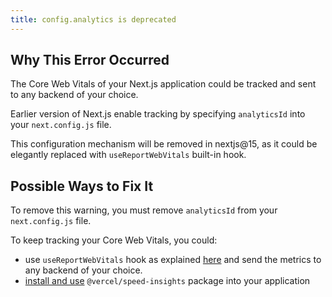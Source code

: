 ```yaml
---
title: config.analytics is deprecated
---
```


## Why This Error Occurred

The Core Web Vitals of your Next.js application could be tracked and sent to any backend of your choice.

Earlier version of Next.js enable tracking by specifying `analyticsId` into your `next.config.js` file.

This configuration mechanism will be removed in nextjs@15, as it could be elegantly replaced with `useReportWebVitals` built-in hook.

## Possible Ways to Fix It

To remove this warning, you must remove `analyticsId` from your `next.config.js` file.

To keep tracking your Core Web Vitals, you could:

- use `useReportWebVitals` hook as explained [here](https://nextjs.org/docs/app/api-reference/functions/use-report-web-vitals) and send the metrics to any backend of your choice.
- [install and use](https://vercel.com/docs/speed-insights/quickstart) `@vercel/speed-insights` package into your application
